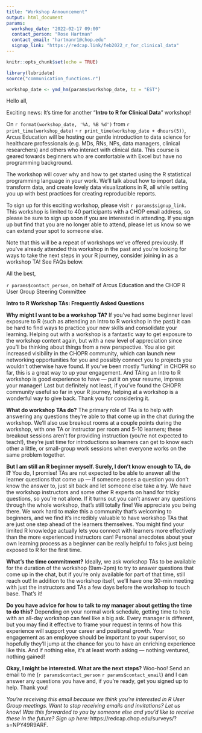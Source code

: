 ```yaml
---
title: "Workshop Announcement"
output: html_document
params:
  workshop_date: "2022-02-17 09:00"
  contact_person: "Rose Hartman"
  contact_email: "hartmanr1@chop.edu"
  signup_link: "https://redcap.link/feb2022_r_for_clinical_data"
---
```


```r
knitr::opts_chunk$set(echo = TRUE)

library(lubridate)
source("communication_functions.r")

workshop_date <- ymd_hm(params$workshop_date, tz = "EST")
```

Hello all,
 
Exciting news: It's time for another "**Intro to R for Clinical Data**" workshop!
 
On `r format(workshop_date, '%A, %B %d')` from `r print_time(workshop_date)` - `r print_time(workshop_date + dhours(5))`, Arcus Education will be hosting our gentle introduction to data science for healthcare professionals (e.g. MDs, RNs, NPs, data managers, clinical researchers) and others who interact with clinical data. This course is geared towards beginners who are comfortable with Excel but have no programming background. 
 
The workshop will cover why and how to get started using the R statistical programming language in your work. We'll talk about how to import data, transform data, and create lovely data visualizations in R, all while setting you up with best practices for creating reproducible reports. 
 
To sign up for this exciting workshop, please visit `r params$signup_link`. This workshop is limited to 40 participants with a CHOP email address, so please be sure to sign up soon if you are interested in attending. If you sign up but find that you are no longer able to attend, please let us know so we can extend your spot to someone else. 

Note that this will be a repeat of workshops we've offered previously. If you've already attended this workshop in the past and you're looking for ways to take the next steps in your R journey, consider joining in as a workshop TA! See FAQs below.  
 
All the best,

`r params$contact_person`, on behalf of Arcus Education and the CHOP R User Group Steering Committee

**Intro to R Workshop TAs: Frequently Asked Questions**

**Why might I want to be a workshop TA?**
If you've had some beginner level exposure to R (such as attending an Intro to R workshop in the past) it can be hard to find ways to practice your new skills and consolidate your learning. Helping out with a workshop is a fantastic way to get exposure to the workshop content again, but with a new level of appreciation since you'll be thinking about things from a new perspective. 
You also get increased visibility in the CHOPR community, which can launch new networking opportunities for you and possibly connect you to projects you wouldn't otherwise have found. If you've been mostly "lurking" in CHOPR so far, this is a great way to up your engagement. And TAing an Intro to R workshop is good experience to have --- put it on your resume, impress your manager! 
Last but definitely not least, if you've found the CHOPR community useful so far in your R journey, helping at a workshop is a wonderful way to give back. Thank you for considering it.

**What do workshop TAs do?**
The primary role of TAs is to help with answering any questions they're able to that come up in the chat during the workshop. We'll also use breakout rooms at a couple points during the workshop, with one TA or instructor per room and 5-10 learners; these breakout sessions aren't for providing instruction (you're not expected to teach!), they're just time for introductions so learners can get to know each other a little, or small-group work sessions when everyone works on the same problem together. 

**But I am still an R beginner myself. Surely, I don't know enough to TA, do I?**
You do, I promise! TAs are not expected to be able to answer all the learner questions that come up --- if someone poses a question you don't know the answer to, just sit back and let someone else take a try. We have the workshop instructors and some other R experts on hand for tricky questions, so you're not alone. If it turns out you can't answer any questions through the whole workshop, that's still totally fine! We appreciate you being there. 
We work hard to make this a community that's welcoming to beginners, and we find it's incredibly valuable to have workshop TAs that are just one step ahead of the learners themselves. You might find your limited R knowledge actually lets you connect with learners more effectively than the more experienced instructors can! Personal anecdotes about your own learning process as a beginner can be really helpful to folks just being exposed to R for the first time. 

**What's the time commitment?**
Ideally, we ask workshop TAs to be available for the duration of the workshop (9am-2pm) to try to answer questions that come up in the chat, but if you're only available for part of that time, still reach out! In addition to the workshop itself, we'll have one 30-min meeting with just the instructors and TAs a few days before the workshop to touch base. That's it!

**Do you have advice for how to talk to my manager about getting the time to do this?**
Depending on your normal work schedule, getting time to help with an all-day workshop can feel like a big ask. Every manager is different, but you may find it effective to frame your request in terms of how this experience will support your career and positional growth. Your engagement as an employee should be important to your supervisor, so hopefully they'll jump at the chance for you to have an enriching experience like this. And if nothing else, it's at least worth asking --- nothing ventured, nothing gained!

**Okay, I might be interested. What are the next steps?**
Woo-hoo! Send an email to me (`r params$contact_person` `r params$contact_email`) and I can answer any questions you have and, if you're ready, get you signed up to help. Thank you!
 
*You're receiving this email because we think you're interested in R User Group meetings.  Want to stop receiving emails and invitations?  Let us know!  Was this forwarded to you by someone else and you'd like to receive these in the future? Sign up here:* https://redcap.chop.edu/surveys/?s=NPY49R9ARF.
